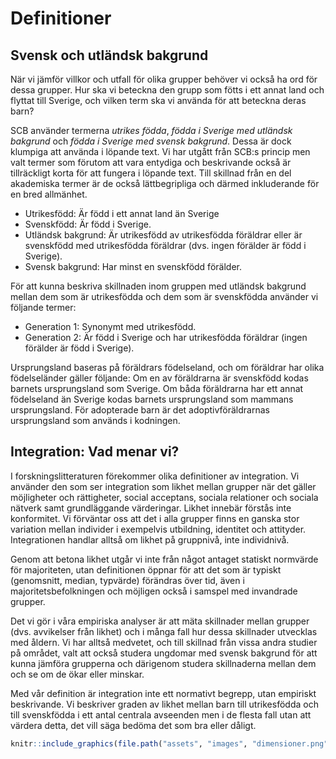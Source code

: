 # Definitioner {-}

## Svensk och utländsk bakgrund {-}

När vi jämför villkor och utfall för olika grupper behöver vi också ha ord för dessa grupper. Hur ska vi beteckna den grupp som fötts i ett annat land och flyttat till Sverige, och vilken term ska vi använda för att beteckna deras barn?

SCB använder termerna _utrikes födda_, _födda i Sverige med utländsk bakgrund_ och _födda i Sverige med svensk bakgrund_. Dessa är dock klumpiga att använda i löpande text. Vi har utgått från SCB:s princip men valt termer som förutom att vara entydiga och beskrivande också är tillräckligt korta för att fungera i löpande text. Till skillnad från en del akademiska termer är de också lättbegripliga och därmed inkluderande för en bred allmänhet.

 * Utrikesfödd: Är född i ett annat land än Sverige 
 * Svenskfödd: Är född i Sverige.
 * Utländsk bakgrund: Är utrikesfödd av utrikesfödda föräldrar eller är svenskfödd med utrikesfödda föräldrar (dvs. ingen förälder är född i Sverige). 
 * Svensk bakgrund: Har minst en svenskfödd förälder. 

För att kunna beskriva skillnaden inom gruppen med utländsk bakgrund mellan dem som är utrikesfödda och dem som är svenskfödda använder vi följande termer:

 * Generation 1: Synonymt med utrikesfödd.
 * Generation 2: Är född i Sverige och har utrikesfödda föräldrar (ingen förälder är född i Sverige).

Ursprungsland baseras på föräldrars födelseland, och om föräldrar har olika födelseländer gäller följande: Om en av föräldrarna är svenskfödd kodas barnets ursprungsland som Sverige. Om båda föräldrarna har ett annat födelseland än Sverige kodas barnets ursprungsland som mammans ursprungsland. För adopterade barn är det adoptivföräldrarnas ursprungsland som används i kodningen.


## Integration: Vad menar vi? {-}

I forskningslitteraturen förekommer olika definitioner av integration. Vi använder den som ser integration som likhet mellan grupper när det gäller möjligheter och rättigheter, social acceptans, sociala relationer och sociala nätverk samt grundläggande värderingar. Likhet innebär förstås inte konformitet. Vi förväntar oss att det i alla grupper finns en ganska stor variation mellan individer i exempelvis utbildning, identitet och attityder. Integrationen handlar alltså om likhet på gruppnivå, inte individnivå.

Genom att betona likhet utgår vi inte från något antaget statiskt normvärde för majoriteten, utan definitionen öppnar för att det som är typiskt (genomsnitt, median, typvärde) förändras över tid, även i majoritetsbefolkningen och möjligen också i samspel med invandrade grupper. 

Det vi gör i våra empiriska analyser är att mäta skillnader mellan grupper (dvs. avvikelser från likhet) och i många fall hur dessa skillnader utvecklas med åldern. Vi har alltså medvetet, och till skillnad från vissa andra studier på området, valt att också studera ungdomar med svensk bakgrund för att kunna jämföra grupperna och därigenom studera skillnaderna mellan dem och se om de ökar eller minskar. 

Med vår definition är integration inte ett normativt begrepp, utan empiriskt beskrivande. Vi beskriver graden av likhet mellan barn till utrikesfödda och till svenskfödda i ett antal centrala avseenden men i de flesta fall utan att värdera detta, det vill säga bedöma det som bra eller dåligt.

```r
knitr::include_graphics(file.path("assets", "images", "dimensioner.png"))
```
